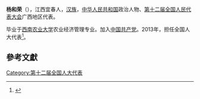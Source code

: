 '''杨和荣'''（{{bd|1958年||}}），江西宜春人，[[汉族|汉族]]，[[中华人民共和国|中华人民共和国]]政治人物、[[第十二届全国人民代表大会|第十二届全国人民代表大会]]广西地区代表。

毕业于[[西南农业大学|西南农业大学]]农业经济管理专业。加入[[中国共产党|中国共产党]]。2013年，担任全国人大代表<ref>{{cite news|title=全国人大代表信息-杨和荣|url= http://210.82.31.1:8084/delegate/viewDelegate.action?dbid=121959|accessdate=2013-04-05|newspaper=全国人大网|archive-url=https://web.archive.org/web/20160305220706/http://www.npc.gov.cn/delegate/viewDelegate.action?dbid=121959|archive-date=2016-03-05|dead-url=yes}}</ref>。

==參考文獻==
{{reflist}}
{{中国政治人物小作品}}

[[Category:第十二届全国人大代表|Category:第十二届全国人大代表]]